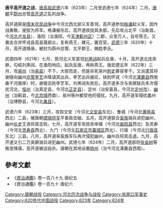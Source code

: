 {{Campaignbox 唐朝统一战争}}
'''唐平高开道之战'''，[[唐高祖|唐高祖]][[武德|武德]]六年（623年）二月至武德七年（624年）二月，[[唐朝|唐朝]]平[[蔚州|蔚州]]总管[[高开道|高开道]]之乱的战争。

高开道原是[[隋末农民战争|隋末农民战争]]中今河北西北部义军首领。高开道参加[[格谦|格谦]]起义军，因作战勇敢，提拔为将军。格谦被杀后，高开道收拢其余部，先后攻占北平（治新昌，今[[河北|河北]][[卢龙县|卢龙县]]）、渔阳（治渔阳，今[[天津|天津]][[蓟州区|蓟州区]]）二郡，众至万人，自号燕王。又袭击合并怀戎县高昙晟部众，复称燕王，建元，置百官。[[武德|武德]]三年（620年）十月，高开道降唐，被封为蔚州总管、北平郡王，赐姓李氏。

武德四年（621年）七月，原河北义军首领[[刘黑闼|刘黑闼]]起兵反唐，十月，高开道北连突厥，勾结刘黑闼，在渔阳响应。起兵反唐，再称燕王。唐武德五年（622年）三月，攻[[易州|易州]]（治[[易县|易县]]）不下，大掠而走，但是杀死易州[[刺史|刺史]]慕容孝干。又派遣其将谢稜向幽州[[总管|总管]][[罗艺|李艺]]诈降请其出兵，李艺出兵接应，快到怀戎（今河北[[涿鹿县|涿鹿县]]西南桑干河南岸）时，谢稜击败李艺军。刘黑闼失败后，高开道多次与突厥联兵多次侵扰河北，[[恒州|恒州]]（治真定县，今河北[[正定县|正定县]]）、定州（治安喜县，今河北[[定州市|定州市]]）、[[幽州|幽州]]（治蓟县，今[[北京城|北京城]]西南）、易州等州都受他的侵扰。九月，高开道军侵扰蠡州（治博野县，今河北[[蠡县|蠡县]]）。

武德六年（623年）三月，攻掠文安（今河北[[文安县|文安县]]东北）、鲁城（今河北[[黄骅县|黄骅县]]西北）二县，被唐朝[[骠骑将军|骠骑将军]]平善政击破。五月，高开道联合[[奚族|奚族]]骑兵进犯幽州，幽州[[长史|长史]]王诜将其击败。七月，高开道军攻掠赤岸镇（今河北[[曲阳县|曲阳县]]西北）及灵寿（今河北[[灵寿县|灵寿县]]西北）、九门（今河北[[石家庄市|石家庄市]][[藁城区|藁城区]]西北）、行唐（今河北[[行唐县|行唐县]]东北）三县。八月，高开道率奚族军队再次侵犯幽州，幽州兵将其击退。九月，高开道又引二万突厥骑兵进犯幽州。武德七年（624年）二月，高开道部将[[张金树|张金树]]等叛变降唐，高开道被迫自杀。唐朝在其地设置[[妫州|妫州]]（治今河北涿鹿县西南）。

==參考文獻==
*《[[資治通鑑|資治通鑑]]》卷一百八十九 唐纪五
*《資治通鑑》卷一百九十 唐纪六

{{DEFAULTSORT:T}}
[[Category:唐朝战役|Category:唐朝战役]]
[[Category:河北历次战争与战役|Category:河北历次战争与战役]]
[[Category:张家口军事史|Category:张家口军事史]]
[[Category:620年代中国战役|Category:620年代中国战役]]
[[Category:623年|Category:623年]]
[[Category:624年|Category:624年]]